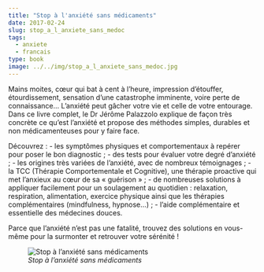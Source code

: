```yaml
---
title: "Stop à l'anxiété sans médicaments"
date: 2017-02-24
slug: stop_a_l_anxiete_sans_medoc
tags:
  - anxiete
  - francais
type: book
image: ../../img/stop_a_l_anxiete_sans_medoc.jpg
---
```


Mains moites, cœur qui bat à cent à l’heure, impression d’étouffer, étourdissement, sensation d’une catastrophe imminente, voire perte de connaissance...
L’anxiété peut gâcher votre vie et celle de votre entourage.
Dans ce livre complet, le Dr Jérôme Palazzolo explique de façon très concrète ce qu’est l’anxiété et propose des méthodes simples, durables et non médicamenteuses pour y faire face.

Découvrez :
- les symptômes physiques et comportementaux à repérer pour poser le bon diagnostic ;
- des tests pour évaluer votre degré d’anxiété ;
- les origines très variées de l’anxiété, avec de nombreux témoignages ;
- la TCC (Thérapie Comportementale et Cognitive), une thérapie proactive qui met l’anxieux au cœur de sa « guérison » ;
- de nombreuses solutions à appliquer facilement pour un soulagement au quotidien : relaxation, respiration, alimentation, exercice physique ainsi que les thérapies complémentaires (mindfulness, hypnose...) ;
- l’aide complémentaire et essentielle des médecines douces.

Parce que l'anxiété n'est pas une fatalité, trouvez des solutions en vous-même pour la surmonter et retrouver votre sérénité !
<br>

![_Stop à l'anxiété sans médicaments_](../../img/stop_a_l_anxiete_sans_medoc.jpg)
